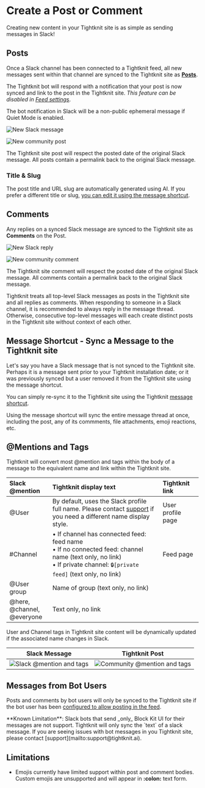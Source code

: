 # Create a Post or Comment

Creating new content in your Tightknit site is as simple as sending messages in Slack!

## Posts

Once a Slack channel has been connected to a Tightknit feed, all new messages sent within that channel
are synced to the Tightknit site as **[Posts](../../tightknit-site/post)**.

The Tightknit bot will respond with a notification that your post is now synced and link to the post in the Tightknit site. _This feature can be disabled in [Feed settings](../../slack-administration/channel-and-feed-settings)_.


<Callout type="info">
  The bot notification in Slack will be a non-public ephemeral message if Quiet
  Mode is enabled.
</Callout>

![New Slack message](/new-slack-message2.png)

![New community post](/new-post.png)

The Tightknit site post will respect the posted date of the original Slack message. All posts contain a permalink back to the original Slack message.

### Title & Slug

The post title and URL slug are automatically generated using AI.
If you prefer a different title or slug, [you can edit it using the message shortcut](./edit-post-or-comment).

## Comments

Any replies on a synced Slack message are synced to the Tightknit site as **Comments** on the Post.

![New Slack reply](/new-slack-reply.png)

![New community comment](/new-comment.png)

The Tightknit site comment will respect the posted date of the original Slack message. All comments contain a permalink back to the original Slack message.

<Callout>
  Tightknit treats all top-level Slack messages as posts in the Tightknit site
  and all replies as comments. When responding to someone in a Slack channel, it
  is recommended to always reply in the message thread. Otherwise, consecutive
  top-level messages will each create distinct posts in the Tightknit site
  without context of each other.
</Callout>

## Message Shortcut - Sync a Message to the Tightknit site

Let's say you have a Slack message that is not synced to the Tightknit site. Perhaps it is a message sent prior
to your Tightknit installation date; or it was previously synced but a user removed it from the Tightknit site using the message shortcut.

You can simply re-sync it to the Tightknit site using the Tightknit [message shortcut](../message-shortcuts).

<Callout>
  Using the message shortcut will sync the entire message thread at once,
  including the post, any of its commments, file attachments, emoji reactions,
  etc.
</Callout>

## @Mentions and Tags

Tightknit will convert most @mention and tags within the body of a message to the equivalent name and link within the Tightknit site.

| **Slack @mention**                   | **Tightknit display text**                                                                                                                                                 | **Tightknit link** |
| :----------------------------------- | :------------------------------------------------------------------------------------------------------------------------------------------------------------------------- | :----------------- |
| @User                                | By default, uses the Slack profile full name. Please contact [support](mailto:support@tightknit.ai) if you need a different name display style.                            | User profile page  |
| #Channel                             | • If channel has connected feed: feed name<br/>• If no connected feed: channel name (text only, no link)<br/>• If private channel: `🔒[private feed]` (text only, no link) | Feed page          |
| @User group                          | Name of group (text only, no link)                                                                                                                                         |                    |
| @here,<br/> @channel,<br/> @everyone | Text only, no link                                                                                                                                                         |                    |

User and Channel tags in Tightknit site content will be dynamically updated if the associated name changes in Slack.

|                   Slack Message                   |                      Tightknit Post                       |
| :-----------------------------------------------: | :-------------------------------------------------------: |
| ![Slack @mention and tags](/at-mention-slack.png) | ![Community @mention and tags](/at-mention-community.png) |

## Messages from Bot Users

Posts and comments by bot users will only be synced to the Tightknit site if the bot user has been [configured to allow posting in the feed](../../slack-administration/manage-feed).

<Callout type="warning" emoji="⚠️">
  **Known Limitation**: Slack bots that send _only_ Block Kit UI for their
  messages are not support. Tightknit will only sync the `text` of a slack
  message. If you are seeing issues with bot messages in you Tightknit site,
  please contact [support](mailto:support@tightknit.ai).
</Callout>

## Limitations

- Emojis currently have limited support within post and comment bodies.
  Custom emojis are unsupported and will appear in **:colon:** text form.
